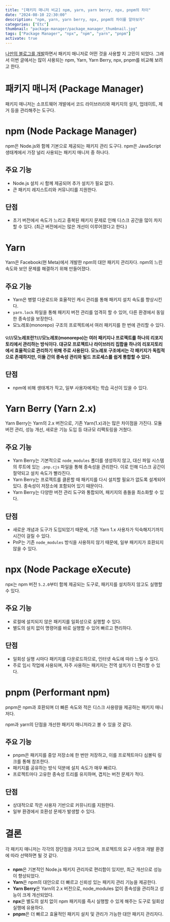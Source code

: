 ```yaml
---
title: "[패키지 매니저 비교] npm, yarn, yarn berry, npx, pnpm의 차이"
date: "2024-08-10 22:30:00"
description: "npm, yarn, yarn berry, npx, pnpm의 차이를 알아보자"
categories: ["Etc"]
thumbnail: "package-manager/package_manager_thumbnail.jpg"
tags: ["Package Manager", "npx", "npm", "yarn", "pnpm"]
activate: true
---
```


[나만의 블로그를 개발](/posts/blog-part1)하면서 패키지 매니저로 어떤 것을 사용할 지 고민이 되었다. 그래서 이번 글에서는 많이 사용되는 npm, Yarn, Yarn Berry, npx, pnpm를 비교해 보려고 한다.

# 패키지 매니저 (Package Manager)

패키지 매니저는 소프트웨어 개발에서 코드 라이브러리와 패키지의 설치, 업데이트, 제거 등을 관리해주는 도구다.

# npm (Node Package Manager)

npm은 Node.js와 함께 기본으로 제공되는 패키지 관리 도구다. npm은 JavaScript 생태계에서 가장 널리 사용되는 패키지 매니저 중 하나다.

## 주요 기능

- Node.js 설치 시 함께 제공되어 추가 설치가 필요 없다.
- 큰 패키지 레지스트리와 커뮤니티를 지원한다.

## 단점

- 초기 버전에서 속도가 느리고 중복된 패키지 문제로 인해 디스크 공간을 많이 차지할 수 있다. (최근 버전에서는 많은 개선이 이루어졌다고 한다.)

# Yarn

Yarn은 Facebook(현 Meta)에서 개발한 npm의 대안 패키지 관리자다. npm의 느린 속도와 보안 문제를 해결하기 위해 만들어졌다.

## 주요 기능

- Yarn은 병렬 다운로드와 효율적인 캐시 관리를 통해 패키지 설치 속도를 향상시킨다.
- `yarn.lock` 파일을 통해 패키지 버전 관리를 엄격히 할 수 있어, 다른 환경에서 동일한 종속성을 보장한다.
- 모노레포(monorepo) 구조의 프로젝트에서 여러 패키지를 한 번에 관리할 수 있다.

#### 💡///모노레포란?///모노레포(monorepo)는 여러 패키지나 프로젝트를 하나의 리포지토리에서 관리하는 방식이다. 대규모 프로젝트나 라이브러리 집합을 하나의 리포지토리에서 효율적으로 관리하기 위해 주로 사용된다. 모노레포 구조에서는 각 패키지가 독립적으로 존재하지만, 이들 간의 종속성 관리와 빌드 프로세스를 쉽게 통합할 수 있다.

## 단점

- npm에 비해 생태계가 작고, 일부 사용자에게는 학습 곡선이 있을 수 있다.

# Yarn Berry (Yarn 2.x)

Yarn Berry는 Yarn의 2.x 버전으로, 기존 Yarn(1.x)과는 많은 차이점을 가진다. 모듈 버전 관리, 성능 개선, 새로운 기능 도입 등 대규모 리팩토링을 거쳤다.

## 주요 기능

- Yarn Berry는 기본적으로 `node_modules` 폴더를 생성하지 않고, 대신 파일 시스템의 루트에 있는 `.pnp.cjs` 파일을 통해 종속성을 관리한다. 이로 인해 디스크 공간이 절약되고 설치 속도가 빨라진다.
- Yarn Berry는 프로젝트를 클론할 때 패키지를 다시 설치할 필요가 없도록 설계되어 있다. 종속성이 저장소에 포함되어 있기 때문이다.
- Yarn Berry는 다양한 버전 관리 도구와 통합되어, 패키지의 충돌을 최소화할 수 있다.

## 단점

- 새로운 개념과 도구가 도입되었기 때문에, 기존 Yarn 1.x 사용자가 익숙해지기까지 시간이 걸릴 수 있다.
- PnP는 기존 `node_modules` 방식을 사용하지 않기 때문에, 일부 패키지가 호환되지 않을 수 있다.

# npx (Node Package eXecute)

npx는 npm 버전 `5.2.0`부터 함께 제공되는 도구로, 패키지를 설치하지 않고도 실행할 수 있다.

## 주요 기능

- 로컬에 설치되지 않은 패키지를 일회성으로 실행할 수 있다.
- 별도의 설치 없이 명령어를 바로 실행할 수 있어 빠르고 편리하다.

## 단점

- 일회성 실행 시마다 패키지를 다운로드하므로, 인터넷 속도에 따라 느릴 수 있다.
- 주로 임시 작업에 사용되며, 자주 사용하는 패키지는 전역 설치가 더 편리할 수 있다.

# pnpm (Performant npm)

pnpm은 npm과 호환되며 더 빠른 속도와 적은 디스크 사용량을 제공하는 패키지 매니저다.

npm과 yarn의 단점을 개선한 패키지 매니저라고 볼 수 있을 것 같다.

## 주요 기능

- pnpm은 패키지를 중앙 저장소에 한 번만 저장하고, 이를 프로젝트마다 심볼릭 링크를 통해 참조한다.
- 패키지를 공유하는 방식 덕분에 설치 속도가 매우 빠르다.
- 프로젝트마다 고유한 종속성 트리를 유지하며, 겹치는 버전 문제가 적다.

## 단점

- 상대적으로 작은 사용자 기반으로 커뮤니티를 지원한다.
- 일부 환경에서 호환성 문제가 발생할 수 있다.

# 결론

각 패키지 매니저는 각각의 장단점을 가지고 있으며, 프로젝트의 요구 사항과 개발 환경에 따라 선택하면 될 것 같다.

#####

- **npm**은 기본적인 Node.js 패키지 관리자로 편리함이 있지만, 최근 개선으로 성능이 향상되었다.
- **Yarn**은 npm의 대안으로 더 빠르고 신뢰성 있는 패키지 관리 기능을 제공한다.
- **Yarn Berry**은 Yarn의 2.x 버전으로, node_modules 없이 종속성을 관리하고 성능이 크게 개선되었다.
- **npx**은 별도의 설치 없이 npm 패키지를 즉시 실행할 수 있게 해주는 도구로 일회성 실행에 유용하다.
- **pnpm**은 더 빠르고 효율적인 패키지 설치 및 관리가 가능한 대안 패키지 관리자다.
